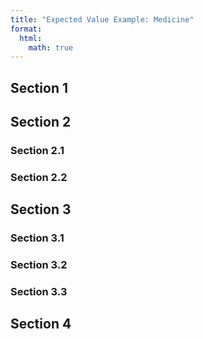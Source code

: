 ```yaml
---
title: "Expected Value Example: Medicine"
format:
  html:
    math: true
---
```

## Section 1

## Section 2
### Section 2.1
### Section 2.2


## Section 3
### Section 3.1
### Section 3.2
### Section 3.3

## Section 4